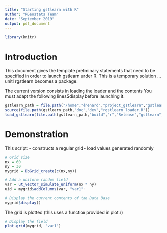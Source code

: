 ```yaml
---
title: "Starting gstlearn with R"
author: "RGeostats Team"
date: "September 2019"
output: pdf_document
---
```



```r
library(knitr)
```
# Introduction

This document gives the template preliminary statements that need to be
specified in order to launch gstlearn under R.
This is a temporary solution ... unitl rgstlearn becomes a package.

The current version consists in loading the loader and the contents
You must adapt the following lines$display before launching it.

```r
gstlearn_path = file.path("/home","drenard","project_gstlearn","gstlearn")
source(file.path(gstlearn_path,"doc","dev","rgstlearn_loader.R"))
load_gstlearn(file.path(gstlearn_path,"build","r","Release","gstlearn"))
```

# Demonstration

This script:
- constructs a regular grid
- load values generated randomly
    
```r
# Grid size
nx = 60
ny = 30
mygrid = DbGrid_create(c(nx,ny))

# Add a uniform random field
var = ut_vector_simulate_uniform(nx * ny)
uid = mygrid$addColumns(var, "var1")

# Display the current contents of the Data Base
mygrid$display()
```

The grid is plotted (this uses a function provided in plot.r)

```r
# Display the field
plot.grid(mygrid, "var1")
```

